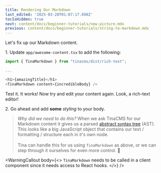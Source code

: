 ```yaml
---
title: Rendering Our Markdown
last_edited: '2025-03-28T01:07:17.698Z'
tocIsHidden: true
next: content/docs/beginner-tutorials/new-picture.mdx
previous: content/docs/beginner-tutorials/string-to-markdown.mdx
---
```


Let's fix up our Markdown content.

1\. Update `app/awesome-content.tsx` to add the following:

```typescript
import { TinaMarkdown } from "tinacms/dist/rich-text";

...

<h1>{amazingTitle}</h1>
<TinaMarkdown content={incredibleBody} />

```

Test it. It works! Now try and edit your content again. Look, a rich-text editor!

2\. Go ahead and add **some** *styling* to your body.

> *Why did we need to do this?* When we ask TinaCMS for our Markdown content it gives us a parsed [abstract syntax tree](https://en.wikipedia.org/wiki/Abstract_syntax_tree) (AST). This looks like a big JavaScript object that contains our text / formatting / structure each in it's own node. \
> \
> Tina can handle this for us using `TinaMarkdown` as above, or we can step through it ourselves for even more control. 🔧

<WarningCallout
  body={<>
    `TinaMarkdown` needs to be called in a client component since it needs access to React hooks.
  </>}
/>

